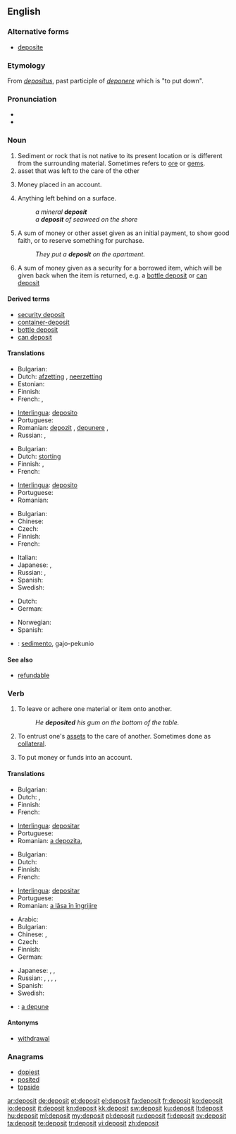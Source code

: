 {{wikipedia|dab=deposit}}
==English==

===Alternative forms===
* [[deposite]] {{qualifier|17th-19th centuries}}

===Etymology===
From {{etyl|la}} ''[[depositus]]'', past participle of ''[[deponere]]'' which is "to put down".

===Pronunciation===
* {{audio|en-us-deposit.ogg|Audio (US)}}
* {{rhymes|ɒzɪt}}

===Noun===
{{en-noun}}

# Sediment or rock that is not native to its present location or is different from the surrounding material.  Sometimes refers to [[ore]] or [[gem]]s.
# asset that was left to the care of the other <!--this definition could use so much improvement, I'm not sure what it means-->
# {{banking}} Money placed in an account.
# Anything left behind on a surface.
#: ''a mineral '''deposit'''''
#: ''a '''deposit''' of seaweed on the shore''
# {{finance}} A sum of money or other asset given as an initial payment, to show good faith, or to reserve something for purchase.
#: ''They put a '''deposit''' on the apartment.''
# A sum of money given as a security for a borrowed item, which will be given back when the item is returned, e.g. a [[bottle deposit]] or [[can deposit]]

====Derived terms====
* [[security deposit]]
* [[container-deposit]]
* [[bottle deposit]]
* [[can deposit]]

====Translations====
{{trans-top|sediment or rock different from the surrounding material}}
* Bulgarian: {{t|bg|залеж|m}}
* Dutch: [[afzetting]] {{f}}, [[neerzetting]] {{f}}
* Estonian: {{t|et|sadestis}}
* Finnish: {{t-|fi|esiintymä}}
* French: {{t+|fr|dépôt|m}},  {{t+|fr|gisement|m}}
{{trans-mid}}
* [[Interlingua]]: [[deposito]]
* Portuguese: {{t+|pt|depósito|m}}
* Romanian: [[depozit]] {{n}}, [[depunere]] {{f}}, {{t|ro|zăcământ|n}}
* Russian: {{t|ru|месторождение|n|tr=m'estorožd'énije}}, {{t|ru|залежь|f|tr=zálež}}
{{trans-bottom}}

{{trans-top|asset that was left to the care of the other}}
* Bulgarian: {{t+|bg|депозит|m}}
* Dutch: [[storting]] {{f}}
* Finnish: {{t+|fi|talletus}}, {{t+|fi|pano}}
* French: {{t+|fr|dépôt|m}}
{{trans-mid}}
* [[Interlingua]]: [[deposito]]
* Portuguese: {{t+|pt|depósito|m}}
* Romanian: {{t|ro|depozit|n}}
{{trans-bottom}}

{{trans-top|money placed in an account}}
* Bulgarian: {{t|bg|влог|m}}
* Chinese: {{t|cmn|存款|tr=cúnkuǎn|sc=Hani}}
* Czech: {{t-|cs|vklad|m}}
* Finnish: {{t+|fi|talletus}}
* French: {{t|fr|dépôt|m}}
{{trans-mid}}
* Italian: {{t-|it|caparra}}
* Japanese: {{t+|ja|預金|tr=yokin}},  {{t+|ja|デポジット|tr=depojitto}}
* Russian: {{t+|ru|депозит|m|tr=depozít}},  {{t|ru|вклад|m|tr=vklad}}
* Spanish: {{t|es|depósito|m}}
* Swedish: {{t|sv|insättning|c}}
{{trans-bottom}}

{{trans-top|security for a borrowed item}}
* Dutch: {{t|nl|statiegeld }}
* German: {{t|de|Pfand|m}}
{{trans-mid}}
* Norwegian: {{t|no|depositum }}
* Spanish: {{t|es|empeño|m}}
{{trans-bottom}}

{{checktrans-top}}
* {{ttbc|io}}: [[sedimento]], gajo-pekunio
{{trans-bottom}}

====See also====
* [[refundable]]

===Verb===
{{en-verb}}

# {{transitive}} To leave or adhere one material or item onto another.
#: ''He '''deposited''' his gum on the bottom of the table.''
# To entrust one's [[asset]]s to the care of another.  Sometimes done as [[collateral]].
# {{transitive}} To put money or funds into an account.

====Translations====
{{trans-top|to settle one material onto another}}
* Bulgarian: {{t|bg|отлагам се}}
* Dutch: {{t+|nl|afzetten}}, {{t+|nl|neerzetten}}
* Finnish: {{t+|fi|kiinnittää}}
* French: {{t+|fr|déposer}}
{{trans-mid}}
* [[Interlingua]]: [[depositar]]
* Portuguese: {{t+|pt|depositar}}
* Romanian: [[a depozita]],  {{t+|ro|depune}}
{{trans-bottom}}

{{trans-top|to entrust one's assets to the care of another}}
* Bulgarian: {{t|bg|депонирам}}
* Dutch: {{t-|nl|storten}}
* Finnish: {{t+|fi|uskoa}} {{t+|fi|haltuun}}
* French: {{t+|fr|déposer}}
{{trans-mid}}
* [[Interlingua]]: [[depositar]]
* Portuguese: {{t+|pt|depositar}}
* Romanian: [[a lăsa în îngrijire]]
{{trans-bottom}}

{{trans-top|to put money or funds into an account}}
* Arabic: {{t|ar|أودع|tr='awda3a}}
* Bulgarian: {{t|bg|влагам}}
* Chinese: {{t|cmn|存款|tr=cúnkuǎn|sc=Hani}}, {{zh-tsp|儲蓄|储蓄|chǔxù}}
* Czech: {{t-|cs|vložit}}
* Finnish: {{t+|fi|tallettaa}}
* German: {{t+|de|einzahlen}}
{{trans-mid}}
* Japanese: {{t|ja|預金する|tr=yokin-suru}}, {{t|ja|預け入れる|tr=azuke-ireru}}, {{t|ja|預ける|tr=azukeru}}
* Russian: {{t|ru|вкладывать|tr=vkládyvat'}} {{impf}},  {{t|ru|вложить|tr=vložít'}} {{pf.}}, {{t|ru|депонировать|tr=deponírovat'}} {{impf}}, {{t+|ru|класть|tr=klast'}} {{impf}},  {{t+|ru|положить|tr=položít'}} {{pf.}}
* Spanish: {{t|es|depositar}}
* Swedish: {{t|sv|sätta in}}
{{trans-bottom}}

{{checktrans-top}}
* {{ttbc|ro}}: [[a depune]]
{{trans-bottom}}

====Antonyms====
* [[withdrawal]]

===Anagrams===
* [[dopiest#English|dopiest]]
* [[posited#English|posited]]
* [[topside#English|topside]]

[[ar:deposit]]
[[de:deposit]]
[[et:deposit]]
[[el:deposit]]
[[fa:deposit]]
[[fr:deposit]]
[[ko:deposit]]
[[io:deposit]]
[[it:deposit]]
[[kn:deposit]]
[[kk:deposit]]
[[sw:deposit]]
[[ku:deposit]]
[[lt:deposit]]
[[hu:deposit]]
[[ml:deposit]]
[[my:deposit]]
[[pl:deposit]]
[[ru:deposit]]
[[fi:deposit]]
[[sv:deposit]]
[[ta:deposit]]
[[te:deposit]]
[[tr:deposit]]
[[vi:deposit]]
[[zh:deposit]]